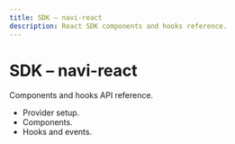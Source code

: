 ```yaml
---
title: SDK – navi-react
description: React SDK components and hooks reference.
---
```


# SDK – navi-react

Components and hooks API reference.

- Provider setup.
- Components.
- Hooks and events.
